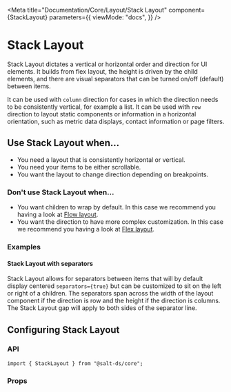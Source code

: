 
<Meta
  title="Documentation/Core/Layout/Stack Layout"
  component={StackLayout}
  parameters={{
    viewMode: "docs",
  }}
/>

# Stack Layout

Stack Layout dictates a vertical or horizontal order and direction for UI elements.
It builds from flex layout, the height is driven by the child elements, and there are visual separators that can be turned on/off (default) between items.

It can be used with `column` direction for cases in which the direction needs to be consistently vertical, for example a list.
It can be used with `row` direction to layout static components or information in a horizontal orientation, such as metric data displays, contact information or page filters.

<Canvas>
  <Story id="core-layout-stack-layout--default" />
</Canvas>

## Use Stack Layout when...

- You need a layout that is consistently horizontal or vertical.
- You need your items to be either scrollable.
- You want the layout to change direction depending on breakpoints.

### Don't use Stack Layout when...

- You want children to wrap by default. In this case we recommend you having a look at [Flow layout](?path=/docs/documentation-core-layout-flow-layout--page).
- You want the direction to have more complex customization. In this case we recommend you having a look at [Flex layout](?path=/docs/documentation-core-layout-flex-layout--page).

### Examples

#### Stack Layout with separators

Stack Layout allows for separators between items that will by default display centered `separators={true}` but can be customized to sit on the left or right of a children.
The separators span across the width of the layout component if the direction is row and the height if the direction is columns.
The Stack Layout gap will apply to both sides of the separator line.

<Canvas>
  <Story id="core-layout-stack-layout--with-separators" />
</Canvas>

## Configuring Stack Layout

### API

```
import { StackLayout } from "@salt-ds/core";
```

### Props

<ArgsTable of={StackLayout} />

<HelpAndSupport />
